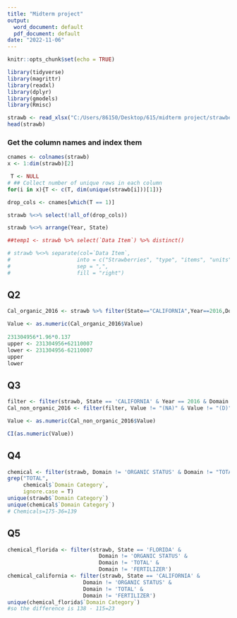 ---
title: "Midterm project"
output:
  word_document: default
  pdf_document: default
date: "2022-11-06"
---

```{r setup, include=FALSE}
knitr::opts_chunk$set(echo = TRUE)
```

```{r}
library(tidyverse)
library(magrittr)
library(readxl)
library(dplyr)
library(gmodels)
library(Rmisc)
```

```{r}
strawb <- read_xlsx("C:/Users/86150/Desktop/615/midterm project/strawberries-2022oct30-a.xlsx",col_names = TRUE)
head(strawb)
```
### Get the column names and index them
```{r}
cnames <- colnames(strawb)
x <- 1:dim(strawb)[2]
```


```{r}
 T <- NULL
# ## Collect number of unique rows in each column
for(i in x){T <- c(T, dim(unique(strawb[i]))[1])}

drop_cols <- cnames[which(T == 1)]

strawb %<>% select(!all_of(drop_cols))

strawb %<>% arrange(Year, State)
```



```{r}
##temp1 <- strawb %>% select(`Data Item`) %>% distinct()

# strawb %<>% separate(col=`Data Item`,
#                     into = c("Strawberries", "type", "items", "units"),
#                     sep = ",",
#                     fill = "right")

```

## Q2 
```{r}
Cal_organic_2016 <- strawb %>% filter(State=="CALIFORNIA",Year==2016,Domain=="ORGANIC STATUS")

Value <- as.numeric(Cal_organic_2016$Value)
 
231304956*1.96*0.137
upper <- 231304956+62110007
lower <- 231304956-62110007
upper
lower
```
## Q3 
```{r}
filter <- filter(strawb, State == 'CALIFORNIA' & Year == 2016 & Domain != 'ORGANIC STATUS')
Cal_non_organic_2016 <- filter(filter, Value != "(NA)" & Value != "(D)" & Domain != "TOTAL")

Value <- as.numeric(Cal_non_organic_2016$Value)

CI(as.numeric(Value))
```
## Q4
```{r}
chemical <- filter(strawb, Domain != 'ORGANIC STATUS' & Domain != "TOTAL")
grep("TOTAL",
     chemical$`Domain Category`,
     ignore.case = T)
unique(strawb$`Domain Category`)
unique(chemical$`Domain Category`)
# Chemicals=175-36=139
```


## Q5
```{r}
chemical_florida <- filter(strawb, State == 'FLORIDA' & 
                             Domain != 'ORGANIC STATUS' & 
                             Domain != 'TOTAL' & 
                             Domain != 'FERTILIZER')
chemical_california <- filter(strawb, State == 'CALIFORNIA' & 
                        Domain != 'ORGANIC STATUS' & 
                        Domain != 'TOTAL' & 
                        Domain != 'FERTILIZER')
unique(chemical_florida$`Domain Category`)
#so the difference is 138 - 115=23
```

```{r}

```

